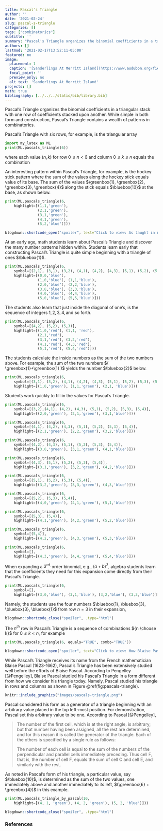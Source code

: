 ```yaml
---
title: Pascal's Triangle
author: ''
date: '2021-02-24'
slug: pascal-s-triangle
categories: []
tags: ["combinatorics"]
subtitle: ''
summary: "Pascal's Triangle organizes the binomial coefficients in a triangular stack with one row of coefficients stacked upon another. While Pascal's Triangle receives its name from the French mathematician Blaise Pascal, Pascal's Triangle has been extensively studied well before the efforts of Blaise Pascal."
authors: []
lastmod: '2021-02-17T13:52:11-05:00'
featured: no
image:
  placement: 1
  caption: '[Sanderlings At Merritt Island](https://www.audubon.org/field-guide/bird/sanderling) by C Railey is licensed under [CC BY 4.0](https://creativecommons.org/licenses/by/4.0/)'
  focal_point: ''
  preview_only: no
  alt_text: 'Sanderlings At Merritt Island'
projects: []
math: true
bibliography: [../../../static/bib/library.bib]
---
```

Pascal's Triangle organizes the binomial coefficients in a triangular stack with one row of coefficients stacked upon another. While simple in both form and construction, Pascal's Triangle contains a wealth of patterns in combinatorics.

Pascal's Triangle with six rows, for example, is the triangular array
```python
import my_latex as ML
print(ML.pascals_triangle(6))
```
where each value $(n,k)$ for row $0 \le n \lt 6$ and column $0 \le k \le n$ equals the combination

\begin{equation}
{n \choose k} = \frac{n!}{k!(n-k)!}.
\end{equation}

An interesting pattern within Pascal's Triangle, for example, is the hockey stick pattern where the sum of the values along the hockey stick equals value of its base. The sum of the values $\greenbox{1}, \greenbox{2}, \greenbox{3}, \greenbox{4}$ along the stick equals $\bluebox{10}$ at the base, as shown below.

```python
print(ML.pascals_triangle(6,
    highlight=[(1,1,'green'), 
               (2,1,'green'),
               (3,1,'green'),
               (4,1,'green'),
               (5,2,'blue')]))
```


```r
blogdown::shortcode_open("spoiler", text="Click to view: As taught in middle school", .type="html")
```

At an early age, math students learn about Pascal's Triangle and discover the many number patterns hidden within. Students learn early that constructing Pascal's Triangle is quite simple beginning with a triangle of ones $\bluebox{1}$.

```python
print(ML.pascals_triangle(6,
    symbol=[(2,1), (3,1), (3,2), (4,1), (4,2), (4,3), (5,1), (5,2), (5,3), (5,4)],
    highlight=[(0,0,'blue'), 
               (1,0,'blue'), (1,1,'blue'),
               (2,0,'blue'), (2,2,'blue'),
               (3,0,'blue'), (3,3,'blue'),
               (4,0,'blue'), (4,4,'blue'),
               (5,0,'blue'), (5,5,'blue')]))
```

The students also learn that just inside the diagonal of one's, is the sequence of integers $1, 2, 3, 4, \text{and so forth}$.

```python
print(ML.pascals_triangle(6,
    symbol=[(4,2), (5,2), (5,3)],
    highlight=[(1,0,'red'), (1,1, 'red'),
               (2,1,'red'),
               (3,1,'red'), (3,2,'red'),
               (4,1,'red'), (4,3,'red'),
               (5,1,'red'), (5,4,'red')]))
```

The students calculate the inside numbers as the sum of the two numbers above. For example, the sum of the two numbers $( \greenbox{1}+\greenbox{1} )$ yields the number $\bluebox{2}$ below.

```python
print(ML.pascals_triangle(6, 
    symbol=[(3,1), (3,2), (4,1), (4,2), (4,3), (5,1), (5,2), (5,3), (5,4)],
    highlight=[(1,0,'green'), (1,1,'green'), (2,1, 'blue')]))
```

Students work quickly to fill in the values for Pascal's Triangle.

```python
print(ML.pascals_triangle(6, 
    symbol=[(3,2),(4,1), (4,2), (4,3), (5,1), (5,2), (5,3), (5,4)],
    highlight=[(2,0,'green'), (2,1,'green'), (3,1,'blue')]))
```

```python
print(ML.pascals_triangle(6, 
    symbol=[(4,1), (4,2), (4,3), (5,1), (5,2), (5,3), (5,4)],
    highlight=[(2,1,'green'), (2,2,'green'), (3,2,'blue')]))
```

```python
print(ML.pascals_triangle(6, 
    symbol=[(4,2), (4,3), (5,1), (5,2), (5,3), (5,4)],
    highlight=[(3,0,'green'), (3,1,'green'), (4,1,'blue')]))
```

```python
print(ML.pascals_triangle(6, 
    symbol=[(4,3), (5,1), (5,2), (5,3), (5,4)],
    highlight=[(3,1,'green'), (3,2,'green'), (4,2,'blue')]))
```

```python
print(ML.pascals_triangle(6, 
    symbol=[(5,1), (5,2), (5,3), (5,4)],
    highlight=[(3,2,'green'), (3,3,'green'), (4,3,'blue')]))
```

```python
print(ML.pascals_triangle(6, 
    symbol=[(5,2), (5,3), (5,4)],
    highlight=[(4,0,'green'), (4,1,'green'), (5,1,'blue')]))
```

```python
print(ML.pascals_triangle(6, 
    symbol=[(5,3), (5,4)],
    highlight=[(4,1,'green'), (4,2,'green'), (5,2,'blue')]))
```

```python
print(ML.pascals_triangle(6, 
    symbol=[(5,4)],
    highlight=[(4,2,'green'), (4,3,'green'), (5,3,'blue')]))
```

```python
print(ML.pascals_triangle(6, 
    symbol=[],
    highlight=[(4,3,'green'), (4,4,'green'), (5,4,'blue')]))
```

When expanding a $3^{rd}$-order binomial, e.g., $(a+b)^3$, algebra students learn that the coefficients they need for this expansion come directly from their Pascal's Triangle.

```python
print(ML.pascals_triangle(6, 
    symbol=[],
    highlight=[(3,0,'blue'), (3,1,'blue'), (3,2,'blue'), (3,3,'blue')]))
```

Namely, the students use the four numbers $\bluebox{1}, \bluebox{3}, \bluebox{3}, \bluebox{1}$ from row $n=3$ in their expansion,

\begin{aligned}
(a+b)^3 & = \  \bluebox{1}a^3 + \bluebox{3}a^2b + \bluebox{3}ab^2 + \bluebox{1}b^3 \\[1em]
        & = \  a^3 + 3a^2b + 3ab^2 + b^3.
\end{aligned}

```r
blogdown::shortcode_close("spoiler", .type="html")
```

The $n^{th}$ row in Pascal's Triangle is a sequence of combinations ${n \choose k}$ for $0 \le k \lt n$, for example

```python
print(ML.pascals_triangle(6, equals="TRUE", combo="TRUE"))
```

```r
blogdown::shortcode_open("spoiler", text="Click to view: How Blaise Pascal viewed Pascal's Triangle", .type="html")
```

While Pascal's Triangle receives its name from the French mathematician Blaise Pascal (1623-1662), Pascal's Triangle has been extensively studied well before the efforts of Blaise Pascal. According to Pengelley [@Pengelley], Blaise Pascal studied his Pascal's Triangle in a form different from how we consider his triangle today. Namely, Pascal studied his triangle in rows and columns as shown in Figure \@ref(fig:pascals-triangle).

```r
knitr::include_graphics("images/pascals-triangle.png")
```

Pascal considered his form as a generator of a triangle beginning with an arbitrary value placed in the top left-most position. For demonstration, Pascal set this arbitrary value to be one. According to Pascal [@Pengelley], 

> The number of the first cell, which is at the right angle, is arbitrary; but that number having been assigned, all the rest are determined, and for this reason it is called the generator of the triangle. Each of the others is specified by a single rule as follows:
>
> The number of each cell is equal to the sum of the numbers of the perpendicular and parallel cells immediately preceding. Thus cell F, that is, the number of cell F, equals the sum of cell C and cell E, and similarly with the rest.

As noted in Pascal's form of his triangle, a particular value, say $\bluebox{10}$, is determined as the sum of the two values, one immediately above and another immediately to its left, $(\greenbox{6} + \greenbox{4})$ in this example.

```python
print(ML.pascals_triangle_by_pascal(10,
    highlight=[(4, 1, 'green'), (4, 2, 'green'), (5, 2, 'blue')]))
```

```r
blogdown::shortcode_close("spoiler", .type="html")
```

### References
